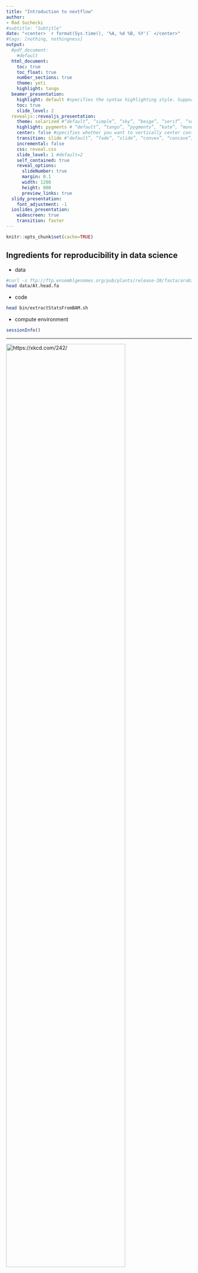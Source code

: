 ```yaml
---
title: "Introduction to nextflow"
author:
- Rad Suchecki
#subtitle: "Subtitle"
date: "<center> `r format(Sys.time(), '%A, %d %B, %Y')` </center>"
#tags: [nothing, nothingness]
output:
  #pdf_document:
    #default
  html_document:
    toc: true
    toc_float: true
    number_sections: true
    theme: yeti
    highlight: tango
  beamer_presentation:
    highlight: default #specifies the syntax highlighting style. Supported styles include “default”, “tango”, “pygments”, “kate”, “monochrome”, “espresso”, “zenburn”, and “haddock” (specify null to prevent syntax highlighting)
    toc: true
    slide_level: 2
  revealjs::revealjs_presentation:
    theme: solarized #“default”, “simple”, “sky”, “beige”, “serif”, “solarized”, “blood”, “moon”, “night”, “black”, “league” or “white”
    highlight: pygments # “default”, “tango”, “pygments”, “kate”, “monochrome”, “espresso”, “zenburn”, and “haddock”. Pass null to prevent syntax highlighting.
    center: false #specifies whether you want to vertically center content on slides (this defaults to false).
    transition: slide #"default”, “fade”, “slide”, “convex”, “concave”, “zoom” or “none”.
    incremental: false
    css: reveal.css
    slide_level: 1 #default=2
    self_contained: true
    reveal_options:
      slideNumber: true
      margin: 0.1
      width: 1280
      height: 800
      preview_links: true
  slidy_presentation:
    font_adjustment: -1
  ioslides_presentation:
    widescreen: true
    transition: faster
---
```


```r
knitr::opts_chunk$set(cache=TRUE)
```






## Ingredients for reproducibility in data science

* data

```bash
#curl -s ftp://ftp.ensemblgenomes.org/pub/plants/release-38/fasta/arabidopsis_thaliana/dna/Arabidopsis_thaliana.TAIR10.dna.toplevel.fa.gz | gunzip --stdout | head
head data/At.head.fa
```

* code

```bash
head bin/extractStatsFromBAM.sh
```

* compute environment 

```R
sessionInfo()
```


----

<div class="column-left">

[![https://xkcd.com/242/](https://imgs.xkcd.com/comics/the_difference.png){ width=80% }](https://xkcd.com/242/)

<small> [https://xkcd.com/242/](https://xkcd.com/242/) </small>
</div>

<div class="column-right">

### Let others (and yourself!) relaibly re-run your analyses 

  * new data
  * updated software
  * different compute environment (cloud?)
  * errors found
  * new ideas 

### Workflow management system might help...

</div>

----
### Aims & considerations

  * turn-key reproducibility
  * re-usability

<div class="column-right">
<!--![](https://openclipart.org/download/192541/pushthebutton.svg){width=33%}-->
![](figs/pushthebutton.svg){width=33%}
</div>


  * active development
  * (community) support
  * learning curve

----

## Workflow systems

* [214 sytems and counting](https://s.apache.org/existing-workflow-systems)
* From `make` to Galaxy
* Among command-line based systems commonly used in bioinformatics and (so far) well supported
  * Snakemake *a pythonic workflow system*
    * follows `make` philosophy
    * rules and patterns that depend on input/output file names
    * explicit, precomputed DAG 
  * Nextflow 
    * dataflow programming model - think Unix pipes
    * implicit DAG, not known in advance
* Comparisons
  * [https://vatlab.github.io/blog/post/comparison/](https://vatlab.github.io/blog/post/comparison/)
  * [https://www.nature.com/articles/nbt.3820/tables/1](https://www.nature.com/articles/nbt.3820/tables/1)

----


## [Nextflow](https://www.nextflow.io/) 

### A Workflow management system which promises 

  * Portability, scalability and reproducibility

### Features 

* Separation of pipeline logic from compute environment definition(s)
* Syntax is a superset of Groovy, but **polyglot**
  * easily mix scripting languages

* Multiple _executors_
  * SGE, LSF, **SLURM**, PBS/Torque, NQSII HTCondor, Ignite, Kubernets, AWS Batch
* NEW! Support for Conda/[Bioconda](https://bioconda.github.io/)
    
<small>[https://www.nature.com/articles/nbt.3820/](https://www.nature.com/articles/nbt.3820)</small>


----

## More about Nextflow 

* Designed for specific use case: seamless scalability of existing tools and scripts
* Aimed at 

* Processes (tasks) in separate work directories
  * safe and lock-free parallelization
  * easy cleanup, no issue of partial results following an error
* Channels

*The dataflow model is superior to alternative solutions based on a Make-like approach, such as Snakemake, in which computation involves the pre-estimation of all computational dependencies, starting from the expected results up until the input raw data. A Make-like procedure requires a directed acyclic graph (DAG), whose storage requirement is a limiting factor for very large computations. In contrast, as the top to bottom processing model used by Nextflow follows the natural flow of data analysis, it does not require a DAG. Instead, the graph it traverses is merely incidental and does not need to be pre-computed or even stored, thereby ensuring high scalability.*


<!--<!--Collected and abbreviated from [here](https://groups.google.com/forum/#!topic/nextflow/Kg_0jv4SS_Q)-->-->

<!--Individual work directories are core to how NextFlow works and come with several benefits, reproducibility, makes debugging easier, facilitates simple integration into containers and allows separation of workflow steps to avoid unintended consequences. It must also be noted this mechanism enable to parallelise the tasks in a safe and lock-free manner and to resume the pipeline execution seamlessly, in a consistent manner ie. without retained partial outputs following an unexpected error.-->

<!--The NF work directory is not meant to hold the pipeline outputs, but the pipeline intermediate results, which can/should be removed once your workflow has been successfully executed. -->

<!--Pipeline outputs are meant to be managed (and structured) by using the publishDir definition. -->

<!--NF is not a general purpose software. It's a framework designed for a very specify use case ie. to enable seamless scalability and parallelisation of existing tools and scripts. It's based on functional/reactive model that's uncommon to other frameworks and it may require a bit of time to get used to it and to see its befits.-->

<!--Said that, the `storeDir` allows users to store data on a directory of their choice, but it comes with some caveats and it should not to be considered as alternative to the NF default directory structure mechanism. -->

<!--NF allows you to compose one or more commands by using template files as you are correctly referring. A template is simple text file which can contain NF variables which allows you to parametrise it and it can be used in different processes. However you will still need to declare the process definition in your script. -->

<!--Inclusion of a NF script into other NF script it's not supported at this time, but it's an open effort. However it's still possibile to invoke a NF pipeline from a NF process like any other command.-->

<!--The dataflow model is superior to alternative solutions based on a Make-like approach, such as Snakemake, in which computation involves the pre-estimation of all computational dependencies, starting from the expected results up until the input raw data. A Make-like procedure requires a directed acyclic graph (DAG), whose storage requirement is a limiting factor for very large computations. In contrast, as the top to bottom processing model used by Nextflow follows the natural flow of data analysis, it does not require a DAG. Instead, the graph it traverses is merely incidental and does not need to be pre-computed or even stored, thereby ensuring high scalability.-->

<!--The use of communication channels between tasks also contributes to computational flexibility and robustness in Nextflow. For example, in Snakemake, the task execution sequence is defined by rules and patterns that depend on input/output file names. These dependencies make it difficult to handle multiple dynamically generated output files, and often require the implementation of low-level output management procedures to deal with a pipeline's individual stages. Nextflow can use any data structure and outputs are not limited to files but can also include in-memory values and data objects.-->

<!--Nextflow is designed specifically for bioinformaticians familiar with programming. This sets it apart from Galaxy18, which addresses the numerical stability issue with a custom package manager called Tool Shed. Although the graphical user interface (GUI) in Galaxy offers powerful support for de novo pipeline implementation by non-specialists, it also imposes a heavy development burden because any existing and validated third-party pipeline must be re-implemented and re-parameterized using the GUI. This can be very demanding in the case of elaborate pipelines, such as the Sanger Companion pipeline, which is made with a complex combination of tools. Similar reimplementation requirements also apply to other tools, including Toil.-->

----

## Getting started

### Required

* Java 8

### Software you want to run 

* Available on PATH or under `bin/` 
* via Docker
* via Singularity (available on Pearcey)
* via Conda (`miniconda` available on Pearcey)
* via Modules (available* on Pearcey)

### Install

```
curl -s https://get.nextflow.io | bash
```

----

## Syntax (Hello world)

```bash
curl -sL  https://raw.githubusercontent.com/nextflow-io/hello/master/main.nf
```


----

## [Hello  ~~world~~ shared pipelines](https://www.nextflow.io/blog/2014/share-nextflow-pipelines-with-github.html) 

```bash
nextflow run hello
```

```bash
nextflow info hello
```

----

## Run specific revision (tag/branch/commit SHA)

```bash
nextflow run hello -r v1.1 
```

```bash
nextflow run hello -r mybranch 
```

```bash
nextflow run hello -r 451ebd9
```

----

## Something a bit more useful

<div class="column-left">
![Flowchart](doc/blast.png)
</div>

<div class="column-right">

```bash
nextflow run blast/blast.nf -with-dag doc/blast.png | head -20
```

</div>

----

## Compute profiles 

* Implemented/tested
  - `standard` (i.e. local/interactive assuming all software available)
  - `slurm`
  - `modules`
  - `docker`
  - `singularity`
  - `ec2` (inluding autoscaling)
  - `conda` (missing a bioconda recipe for biokanga)

```bash
# some of the profiles can, and others are intended to be used in concert, e.g. 
nextflow run csiro-crop-informatics/reproducible_poc -r develop -profile slurm,modules
# or 
nextflow run csiro-crop-informatics/reproducible_poc -r develop -profile slurm,singularity,singularitymodule
```

* Next: `k8s`, `awsbatch`, ...

----


## Modules

* Required modules are defined separately and explicitly for each process (or associated with labels)

```bash
curl -sL https://raw.githubusercontent.com/csiro-crop-informatics/reproducible_poc/develop/conf/modules.config
```

* Note! These are compute environment specific

----

## Containers

* Required containers are defined separately and explicitly for each process (or associated with labels)
* Available on docker hub
  * Used both by `docker` and `singularity`
  * Always specify version tag (avoid `':latest'`)

```bash
curl -sL https://raw.githubusercontent.com/csiro-crop-informatics/reproducible_poc/develop/conf/containers.config
```
----


## Real pipelines get a bit more complicated

```bash
nextflow run csiro-crop-informatics/reproducible_poc -r develop -profile singularity -with-dag doc/flowchart.dot
```

----

```bash
nextflow run csiro-crop-informatics/reproducible_poc -r develop -resume -profile singularity --nsimreads 10000 
```


----

## Pipeline flow

```bash
dot -Tpng -odoc/flowchart.png doc/flowchart.dot
dot -Tpng -Gsize=9,7\! -Gdpi=100 -odoc/flowchart_small.png doc/flowchart.dot
```

[![Flowchart](doc/flowchart_small.png)](doc/flowchart.png)

----

## Pipeline syntax

* Primarily definitions of processes, each with well defined input and output channels

```bash
curl -sL https://raw.githubusercontent.com/csiro-crop-informatics/reproducible_poc/develop/main.nf
```



----


## These slides

* Source: [nf-intro.Rmd](https://github.com/rsuchecki/nextflow_intro.Rmd)
* Tools and packages:
  * R, Pandoc, `rmarkdown`, `revealjs`, `kableExtra`
* Use R, RStudio or a simple `RScript` to render from the command line


```bash
./render.R nf-intro.Rmd "revealjs::revealjs_presentation"
```

```bash
cat render.R
```

* Output: [https://rsuchecki.github.io/nextflow_intro/nf-intro.html](https://rsuchecki.github.io/nextflow_intro/nf-intro.html)

----

## Workflow introspection 

* Nextflow offers detailed 
  * execution [reports](https://rsuchecki.github.io/reproducible/report.html) 
  * execution [timelines](https://rsuchecki.github.io/reproducible/timeline.html) 




<link rel="stylesheet" href="//cdnjs.cloudflare.com/ajax/libs/highlight.js/9.11.0/styles/default.min.css">
<script src="//cdnjs.cloudflare.com/ajax/libs/highlight.js/9.11.0/highlight.min.js"></script>

<script>
function highlightCode() {
    var pres = document.querySelectorAll("pre>code");
    for (var i = 0; i < pres.length; i++) {
        hljs.highlightBlock(pres[i]);
    }
}
highlightCode();
</script>



